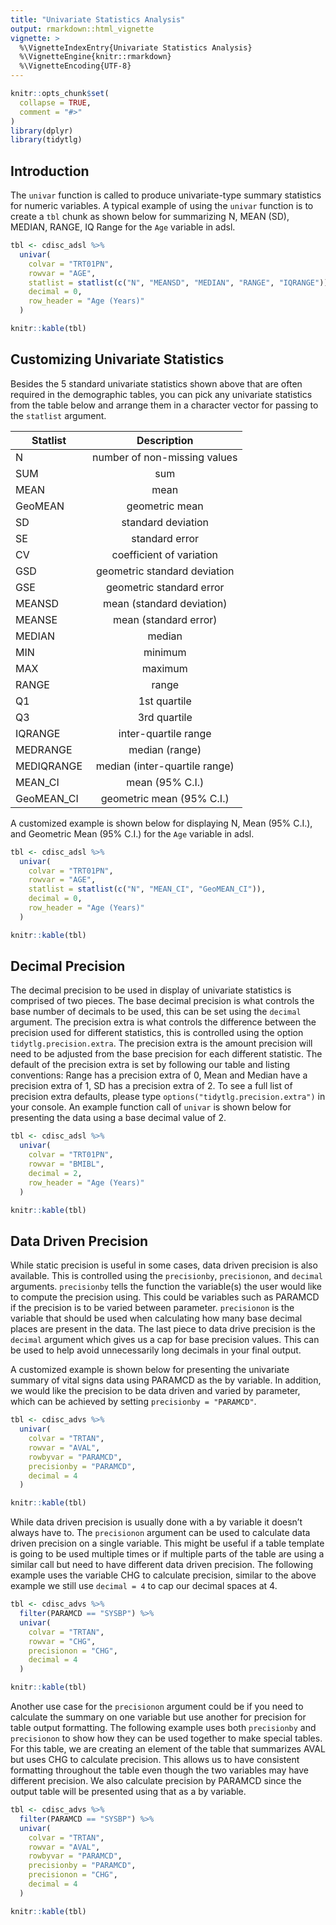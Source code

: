 ```yaml
---
title: "Univariate Statistics Analysis"
output: rmarkdown::html_vignette
vignette: >
  %\VignetteIndexEntry{Univariate Statistics Analysis}
  %\VignetteEngine{knitr::rmarkdown}
  %\VignetteEncoding{UTF-8}
---
```


```r
knitr::opts_chunk$set(
  collapse = TRUE,
  comment = "#>"
)
library(dplyr)
library(tidytlg)
```

## Introduction

The `univar` function is called to produce univariate-type summary statistics for numeric variables. A typical example of using the `univar` function is to create a `tbl` chunk as shown below for summarizing N, MEAN (SD), MEDIAN, RANGE, IQ Range for the `Age` variable in adsl.

```r
tbl <- cdisc_adsl %>%
  univar(
    colvar = "TRT01PN",
    rowvar = "AGE",
    statlist = statlist(c("N", "MEANSD", "MEDIAN", "RANGE", "IQRANGE")),
    decimal = 0,
    row_header = "Age (Years)"
  )

knitr::kable(tbl)
```


## Customizing Univariate Statistics

Besides the 5 standard univariate statistics shown above that are often required in the demographic tables, you can pick any univariate statistics from the table below and arrange them in a character vector for passing to the `statlist` argument.

| Statlist   |          Description          |
|------------|:-----------------------------:|
| N          | number of non-missing values  |
| SUM        |              sum              |
| MEAN       |             mean              |
| GeoMEAN    |        geometric mean         |
| SD         |      standard deviation       |
| SE         |        standard error         |
| CV         |   coefficient of variation    |
| GSD        | geometric standard deviation  |
| GSE        |   geometric standard error    |
| MEANSD     |   mean (standard deviation)   |
| MEANSE     |     mean (standard error)     |
| MEDIAN     |            median             |
| MIN        |            minimum            |
| MAX        |            maximum            |
| RANGE      |             range             |
| Q1         |         1st quartile          |
| Q3         |         3rd quartile          |
| IQRANGE    |     inter-quartile range      |
| MEDRANGE   |        median (range)         |
| MEDIQRANGE | median (inter-quartile range) |
| MEAN_CI    |        mean (95% C.I.)        |
| GeoMEAN_CI |   geometric mean (95% C.I.)   |

A customized example is shown below for displaying N, Mean (95% C.I.), and Geometric Mean (95% C.I.) for the `Age` variable in adsl.

```r
tbl <- cdisc_adsl %>%
  univar(
    colvar = "TRT01PN",
    rowvar = "AGE",
    statlist = statlist(c("N", "MEAN_CI", "GeoMEAN_CI")),
    decimal = 0,
    row_header = "Age (Years)"
  )

knitr::kable(tbl)
```

## Decimal Precision

The decimal precision to be used in display of univariate statistics is comprised of two pieces.  The base decimal precision is what controls the base number of decimals to be used, this can be set using the `decimal` argument.  The precision extra is what controls the difference between the precision used for different statistics, this is controlled using the option `tidytlg.precision.extra`.  The precision extra is the amount precision will need to be adjusted from the base precision for each different statistic. The default of the precision extra is set by following our table and listing conventions: Range has a precision extra of 0, Mean and Median have a precision extra of 1, SD has a precision extra of 2. To see a full list of precision extra defaults, please type `options("tidytlg.precision.extra")` in your console. An example function call of `univar` is shown below for presenting the data using a base decimal value of 2.

```r
tbl <- cdisc_adsl %>%
  univar(
    colvar = "TRT01PN",
    rowvar = "BMIBL",
    decimal = 2,
    row_header = "Age (Years)"
  )

knitr::kable(tbl)
```

## Data Driven Precision

While static precision is useful in some cases, data driven precision is also available.  This is controlled using the `precisionby`, `precisionon`, and `decimal` arguments.  `precisionby` tells the function the variable(s) the user would like to compute the precision using.  This could be variables such as PARAMCD if the precision is to be varied between parameter. `precisionon` is the variable that should be used when calculating how many base decimal places are present in the data.  The last piece to data drive precision is the `decimal` argument which gives us a cap for base precision values.  This can be used to help avoid unnecessarily long decimals in your final output.

A customized example is shown below for presenting the univariate summary of vital signs data using PARAMCD as the by variable. In addition, we would like the precision to be data driven and varied by parameter, which can be achieved by setting `precisionby = "PARAMCD"`.


```r
tbl <- cdisc_advs %>%
  univar(
    colvar = "TRTAN",
    rowvar = "AVAL",
    rowbyvar = "PARAMCD",
    precisionby = "PARAMCD",
    decimal = 4
  )

knitr::kable(tbl)
```

While data driven precision is usually done with a by variable it doesn't always have to.  The `precisionon` argument can be used to calculate data driven precision on a single variable.  This might be useful if a table template is going to be used multiple times or if multiple parts of the table are using a similar call but need to have different data driven precision.  The following example uses the variable CHG to calculate precision, similar to the above example we still use `decimal = 4` to cap our decimal spaces at 4.

```r
tbl <- cdisc_advs %>%
  filter(PARAMCD == "SYSBP") %>%
  univar(
    colvar = "TRTAN",
    rowvar = "CHG",
    precisionon = "CHG",
    decimal = 4
  )

knitr::kable(tbl)
```

Another use case for the `precisionon` argument could be if you need to calculate the summary on one variable but use another for precision for table output formatting.  The following example uses both `precisionby` and `precisionon` to show how they can be used together to make special tables.  For this table, we are creating an element of the table that summarizes AVAL but uses CHG to calculate precision.  This allows us to have consistent formatting throughout the table even though the two variables may have different precision.  We also calculate precision by PARAMCD since the output table will be presented using that as a by variable.

```r
tbl <- cdisc_advs %>%
  filter(PARAMCD == "SYSBP") %>%
  univar(
    colvar = "TRTAN",
    rowvar = "AVAL",
    rowbyvar = "PARAMCD",
    precisionby = "PARAMCD",
    precisionon = "CHG",
    decimal = 4
  )

knitr::kable(tbl)
```
